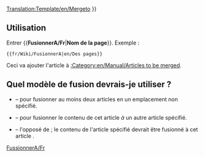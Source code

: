 <noinclude>[[Translation:Template/en/Mergeto]]</noinclude>
{{en/Ambox| type  = move
| image = en/Manual/Mergeto.png
| text  =  {{#IF: {{{1|}}} |Il a été suggéré que le contenu de cet article soit <span class="plainlinks">[http://fr.wikipedia.org/wiki/Wikip%C3%A9dia:Pages_%C3%A0_fusionner fusionné]</span> à <!--
                            --> ''[[:{{{1}}}|{{{1}}}]]''.  | Aucun non de page n'a été donné. Corrigez cela ou supprimez ce modèle.
}} }}<includeonly>{{{2|[[Category:en/Manual/Articles to be merged|{{PAGENAME}}]]}}}</includeonly><noinclude>

==Utilisation==
Entrer <nowiki>{{</nowiki>'''FusionnerA/Fr'''|'''Nom de la page'''<nowiki>}}</nowiki>. Exemple :
<pre>{{fr/Wiki/FusionnerA|en/Des pages}}</pre>
Ceci va ajouter l'article à [[:Category:en/Manual/Articles to be merged]].

== Quel modèle de fusion devrais-je utiliser ? ==
* {{en/S|fr/Wiki/Fusionner}} &ndash; pour fusionner au moins deux articles en un emplacement non spécifié.
* {{en/S|fr/Wiki/FusionnerA}} &ndash; pour fusionner le contenu de cet article ''à'' un autre article spécifié.
* {{en/S|fr/Wiki/FusionnerDepuis}} &ndash; l'opposé de {{en/S|fr/Wiki/FusionnerA}}; le contenu de l'article spécifié devrait être fusionné à cet article .

[[Category:fr/Manual/Base Set/Infobox|FussionnerA/Fr]]</noinclude>